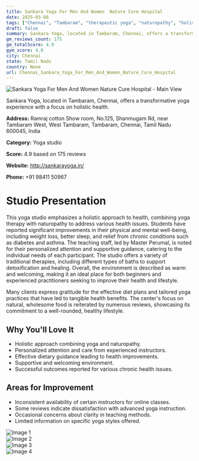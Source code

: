 ```yaml
---
title: Sankara Yoga For Men And Women  Nature Cure Hospital
date: 2025-03-08
tags: ["Chennai", "Tambaram", "therapeutic yoga", "naturopathy", "holistic health", "supportive environment", "Chennai"]  
draft: false
summary: Sankara Yoga, located in Tambaram, Chennai, offers a transformative yoga experience with a focus on holistic health.
gm_reviews_count: 175
gm_totalScore: 4.9
gym_score: 4.8
city: Chennai
state: Tamil Nadu
country: None
url: Chennai_Sankara_Yoga_For_Men_And_Women_Nature_Cure_Hospital
---
```


<div className="aspect-[16/9] relative my-8">
  <img 
    src="https://lh5.googleusercontent.com/p/AF1QipPKUfO_hkTTx7rP9lC2OZZYu6aZ-tbbzMOM3Xip=w1920-h1080-k-no"
    alt="Sankara Yoga For Men And Women  Nature Cure Hospital - Main View"
    className="object-cover absolute inset-0 w-full h-full rounded-lg"
  />
</div>

Sankara Yoga, located in Tambaram, Chennai, offers a transformative yoga experience with a focus on holistic health.

**Address:** Ramraj cotton Show room, No.125, Shanmugam Rd, near Tambaram West, West Tambaram, Tambaram, Chennai, Tamil Nadu 600045, India

**Category:** Yoga studio

**Score:** 4.9 based on 175 reviews

**Website:** http://sankarayoga.in/

**Phone:** +91 98411 50967

# Studio Presentation

This yoga studio emphasizes a holistic approach to health, combining yoga therapy with naturopathy to address various health issues. Students have reported significant improvements in their physical and mental well-being, including weight loss, better sleep, and relief from chronic conditions such as diabetes and asthma. The teaching staff, led by Master Perumal, is noted for their personalized attention and supportive guidance, catering to the individual needs of each participant. The studio offers a variety of traditional therapies, including different types of baths to support detoxification and healing. Overall, the environment is described as warm and welcoming, making it an ideal place for both beginners and experienced practitioners seeking to improve their health and lifestyle.

Many clients express gratitude for the effective diet plans and tailored yoga practices that have led to tangible health benefits. The center's focus on natural, wholesome food is reiterated by numerous reviews, showcasing its commitment to a well-rounded, healthy lifestyle.

## Why You'll Love It

- Holistic approach combining yoga and naturopathy.
- Personalized attention and care from experienced instructors.
- Effective dietary guidance leading to health improvements.
- Supportive and welcoming environment.
- Successful outcomes reported for various chronic health issues.

## Areas for Improvement

- Inconsistent availability of certain instructors for online classes.
- Some reviews indicate dissatisfaction with advanced yoga instruction.
- Occasional concerns about clarity in teaching methods.
- Limited information on specific yoga styles offered.

<div className="grid grid-cols-1 xl:grid-cols-2 gap-4 my-8">
<div className="aspect-[4/3] relative"><img src="https://lh5.googleusercontent.com/p/AF1QipPcw3e5Y67TBGjmYcJUDQhfLyLMvDogyw8axUP4=w1920-h1080-k-no" alt="Image 1" className="object-cover absolute inset-0 w-full h-full rounded-lg" /></div>
<div className="aspect-[4/3] relative"><img src="https://lh5.googleusercontent.com/p/AF1QipNcHv9SrvlkGAKEK89hae4623lSM1SGGWgWL4dp=w1920-h1080-k-no" alt="Image 2" className="object-cover absolute inset-0 w-full h-full rounded-lg" /></div>
<div className="aspect-[4/3] relative"><img src="https://lh5.googleusercontent.com/p/AF1QipOkkb75ksEo-pB5azpIti3wVoWvP19hBaUvHt0T=w1920-h1080-k-no" alt="Image 3" className="object-cover absolute inset-0 w-full h-full rounded-lg" /></div>
<div className="aspect-[4/3] relative"><img src="https://lh5.googleusercontent.com/p/AF1QipNYcmCEeAFe07lX9kjBp18zByNpZOTG3qbDckZL=w1920-h1080-k-no" alt="Image 4" className="object-cover absolute inset-0 w-full h-full rounded-lg" /></div>
</div>